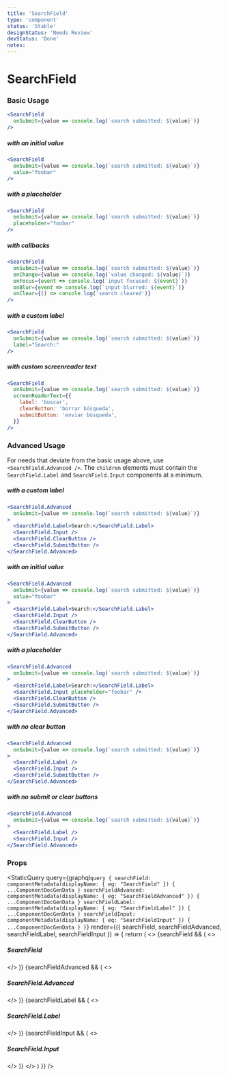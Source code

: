 ```yaml
---
title: 'SearchField'
type: 'component'
status: 'Stable'
designStatus: 'Needs Review'
devStatus: 'Done'
notes:
---
```



# SearchField

<SingleComponentStatus frontmatter={props?.pageContext?.frontmatter} />

### Basic Usage

```jsx live
<SearchField
  onSubmit={value => console.log(`search submitted: ${value}`)}
/>
```

##### with an initial value

```jsx live
<SearchField
  onSubmit={value => console.log(`search submitted: ${value}`)}
  value="foobar"
/>
```

##### with a placeholder

```jsx live
<SearchField
  onSubmit={value => console.log(`search submitted: ${value}`)}
  placeholder="foobar"
/>
```

##### with callbacks

```jsx live
<SearchField
  onSubmit={value => console.log(`search submitted: ${value}`)}
  onChange={value => console.log(`value changed: ${value}`)}
  onFocus={event => console.log(`input focused: ${event}`)}
  onBlur={event => console.log(`input blurred: ${event}`)}
  onClear={() => console.log('search cleared')}
/>
```

##### with a custom label

```jsx live
<SearchField
  onSubmit={value => console.log(`search submitted: ${value}`)}
  label="Search:"
/>
```

##### with custom screenreader text

```jsx live
<SearchField
  onSubmit={value => console.log(`search submitted: ${value}`)}
  screenReaderText={{
    label: 'buscar',
    clearButton: 'borrar búsqueda',
    submitButton: 'enviar búsqueda',
  }}
/>
```

### Advanced Usage

For needs that deviate from the basic usage above, use `<SearchField.Advanced />`. The `children` elements must contain the `SearchField.Label` and `SearchField.Input` components at a minimum.

##### with a custom label

```jsx live
<SearchField.Advanced
  onSubmit={value => console.log(`search submitted: ${value}`)}
>
  <SearchField.Label>Search:</SearchField.Label>
  <SearchField.Input />
  <SearchField.ClearButton />
  <SearchField.SubmitButton />
</SearchField.Advanced>
```

##### with an initial value

```jsx live
<SearchField.Advanced
  onSubmit={value => console.log(`search submitted: ${value}`)}
  value="foobar"
>
  <SearchField.Label>Search:</SearchField.Label>
  <SearchField.Input />
  <SearchField.ClearButton />
  <SearchField.SubmitButton />
</SearchField.Advanced>
```

##### with a placeholder

```jsx live
<SearchField.Advanced
  onSubmit={value => console.log(`search submitted: ${value}`)}
>
  <SearchField.Label>Search:</SearchField.Label>
  <SearchField.Input placeholder="foobar" />
  <SearchField.ClearButton />
  <SearchField.SubmitButton />
</SearchField.Advanced>
```

##### with no clear button

```jsx live
<SearchField.Advanced
  onSubmit={value => console.log(`search submitted: ${value}`)}
>
  <SearchField.Label />
  <SearchField.Input />
  <SearchField.SubmitButton />
</SearchField.Advanced>
```

##### with no submit or clear buttons

```jsx live
<SearchField.Advanced
  onSubmit={value => console.log(`search submitted: ${value}`)}
>
  <SearchField.Label />
  <SearchField.Input />
</SearchField.Advanced>
```

### Props

<StaticQuery
  query={graphql`query {
    searchField: componentMetadata(displayName: { eq: "SearchField" }) { ...ComponentDocGenData }
    searchFieldAdvanced: componentMetadata(displayName: { eq: "SearchFieldAdvanced" }) { ...ComponentDocGenData }
    searchFieldLabel: componentMetadata(displayName: { eq: "SearchFieldLabel" }) { ...ComponentDocGenData }
    searchFieldInput: componentMetadata(displayName: { eq: "SearchFieldInput" }) { ...ComponentDocGenData }
  }`}
  render={({ searchField, searchFieldAdvanced, searchFieldLabel, searchFieldInput }) => {
    return (
      <>
        {searchField && (
          <>
            <h5>SearchField</h5>
            <PropsTable propMetaData={searchField.props} />
          </>
        )}
        {searchFieldAdvanced && (
          <>
            <h5>SearchField.Advanced</h5>
            <PropsTable propMetaData={searchFieldAdvanced.props} />
          </>
        )}
        {searchFieldLabel && (
          <>
            <h5>SearchField.Label</h5>
            <PropsTable propMetaData={searchFieldLabel.props} />
          </>
        )}
        {searchFieldInput && (
          <>
            <h5>SearchField.Input</h5>
            <PropsTable propMetaData={searchFieldInput.props} />
          </>
        )}
      </>
    )
  }}
/>
